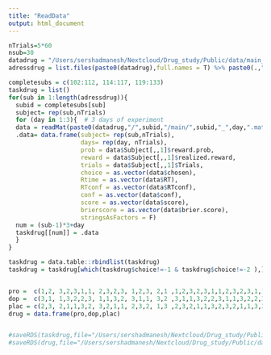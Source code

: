 ---
title: "ReadData"
output: html_document
---

```{r}
nTrials=5*60
nsub=30
datadrug = "/Users/sershadmanesh/Nextcloud/Drug_study/Public/data/main_data/complete"
adressdrug = list.files(paste0(datadrug),full.names = T) %>% paste0(.,"/main/","_1.mat") # %>% paste0(.)

completesubs = c(102:112, 114:117, 119:133)  
taskdrug = list()
for(sub in 1:length(adressdrug)){
  subid = completesubs[sub]
  subject= rep(sub,nTrials)
  for (day in 1:3){  # 3 days of experiment
  data = readMat(paste0(datadrug,"/",subid,"/main/",subid,"_",day,".mat"))
  .data= data.frame(subject= rep(sub,nTrials),
                    days= rep(day, nTrials),
                    prob = data$Subject[,,1]$reward.prob,
                    reward = data$Subject[,,1]$realized.reward,
                    trials = data$Subject[,,1]$Trials,
                    choice = as.vector(data$chosen),
                    Rtime = as.vector(data$RT),
                    RTconf = as.vector(data$RTconf),
                    conf = as.vector(data$conf),
                    score = as.vector(data$score),
                    brierscore = as.vector(data$brier.score),
                    stringsAsFactors = F)
  num = (sub-1)*3+day
  taskdrug[[num]] = .data
  } 
}

taskdrug = data.table::rbindlist(taskdrug)
taskdrug = taskdrug[which(taskdrug$choice!=-1 & taskdrug$choice!=-2 ),]


pro =  c(1,2, 3,2,3,1,1, 2,3,2,3, 1,2,3, 2,1 ,1,2,3,2,3,1,1,2,3,2,3,1,1,2)
dop =  c(3,1, 1,3,2,2,3, 1,1,3,2, 3,1,1, 3,2 ,3,1,1,3,2,2,3,1,1,3,2,2,3,1)
plac = c(2,3, 2,1,1,3,2, 3,2,1,1, 2,3,2, 1,3 ,2,3,2,1,1,3,2,3,2,1,1,3,2,3)
drug = data.frame(pro,dop,plac)


#saveRDS(taskdrug,file="/Users/sershadmanesh/Nextcloud/Drug_study/Public/data/taskdrug.rds")
#saveRDS(drug,file="/Users/sershadmanesh/Nextcloud/Drug_study/Public/data/drug.rds")
```





